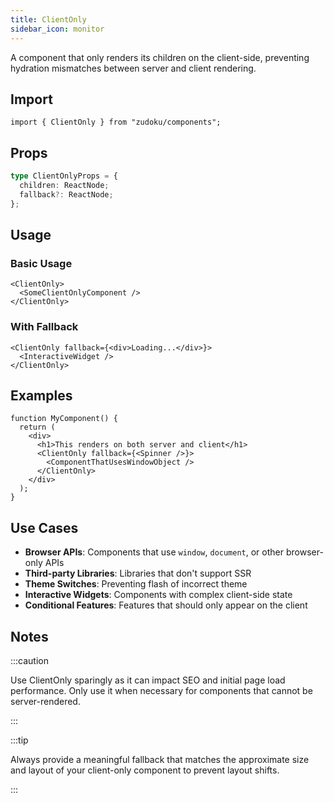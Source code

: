 ```yaml
---
title: ClientOnly
sidebar_icon: monitor
---
```


A component that only renders its children on the client-side, preventing
hydration mismatches between server and client rendering.

## Import

```tsx
import { ClientOnly } from "zudoku/components";
```

## Props

```ts
type ClientOnlyProps = {
  children: ReactNode;
  fallback?: ReactNode;
};
```

## Usage

### Basic Usage

```tsx
<ClientOnly>
  <SomeClientOnlyComponent />
</ClientOnly>
```

### With Fallback

```tsx
<ClientOnly fallback={<div>Loading...</div>}>
  <InteractiveWidget />
</ClientOnly>
```

## Examples

```tsx
function MyComponent() {
  return (
    <div>
      <h1>This renders on both server and client</h1>
      <ClientOnly fallback={<Spinner />}>
        <ComponentThatUsesWindowObject />
      </ClientOnly>
    </div>
  );
}
```

## Use Cases

- **Browser APIs**: Components that use `window`, `document`, or other
  browser-only APIs
- **Third-party Libraries**: Libraries that don't support SSR
- **Theme Switches**: Preventing flash of incorrect theme
- **Interactive Widgets**: Components with complex client-side state
- **Conditional Features**: Features that should only appear on the client

## Notes

:::caution

Use ClientOnly sparingly as it can impact SEO and initial page load performance.
Only use it when necessary for components that cannot be server-rendered.

:::

:::tip

Always provide a meaningful fallback that matches the approximate size and
layout of your client-only component to prevent layout shifts.

:::
